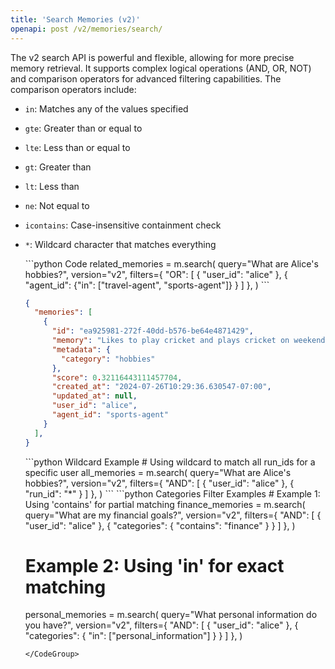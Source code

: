 ```yaml
---
title: 'Search Memories (v2)'
openapi: post /v2/memories/search/
---
```


The v2 search API is powerful and flexible, allowing for more precise memory retrieval. It supports complex logical operations (AND, OR, NOT) and comparison operators for advanced filtering capabilities. The comparison operators include:
- `in`: Matches any of the values specified
- `gte`: Greater than or equal to
- `lte`: Less than or equal to
- `gt`: Greater than
- `lt`: Less than
- `ne`: Not equal to
- `icontains`: Case-insensitive containment check
- `*`: Wildcard character that matches everything

  <CodeGroup>
  ```python Code
  related_memories = m.search(
      query="What are Alice's hobbies?",
      version="v2",
      filters={
          "OR": [
              {
                "user_id": "alice"
              },
              {
                "agent_id": {"in": ["travel-agent", "sports-agent"]}
              }
          ]
      },
  )
  ```

  ```json Output
  {
    "memories": [
      {
        "id": "ea925981-272f-40dd-b576-be64e4871429",
        "memory": "Likes to play cricket and plays cricket on weekends.",
        "metadata": {
          "category": "hobbies"
        },
        "score": 0.32116443111457704,
        "created_at": "2024-07-26T10:29:36.630547-07:00",
        "updated_at": null,
        "user_id": "alice",
        "agent_id": "sports-agent"
      }
    ],
  }
  ```
  </CodeGroup>

  <CodeGroup>
  ```python Wildcard Example
  # Using wildcard to match all run_ids for a specific user
  all_memories = m.search(
      query="What are Alice's hobbies?",
      version="v2",
      filters={
          "AND": [
              {
                  "user_id": "alice"
              },
              {
                  "run_id": "*"
              }
          ]
      },
  )
  ```
  </CodeGroup>

  <CodeGroup>
  ```python Categories Filter Examples
  # Example 1: Using 'contains' for partial matching
  finance_memories = m.search(
      query="What are my financial goals?",
      version="v2",
      filters={
          "AND": [
              { "user_id": "alice" },
              {
                  "categories": {
                      "contains": "finance"
                  }
              }
          ]
      },
  )

  # Example 2: Using 'in' for exact matching
  personal_memories = m.search(
      query="What personal information do you have?",
      version="v2",
      filters={
          "AND": [
              { "user_id": "alice" },
              {
                  "categories": {
                      "in": ["personal_information"]
                  }
              }
          ]
      },
  )
  ```
  </CodeGroup>

